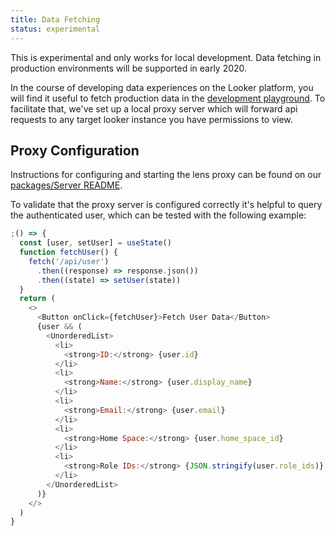 ```yaml
---
title: Data Fetching
status: experimental
---
```



<MessageBar noActions intent="warn">
  This is experimental and only works for local development. Data fetching in
  production environments will be supported in early 2020.
</MessageBar>

In the course of developing data experiences on the Looker platform, you will find it useful to fetch production data in the [development playground](https://github.com/looker-open-source/components/tree/main/apps/playground/README.md). To facilitate that, we've set up a local proxy server which will forward api requests to any target looker instance you have permissions to view.

## Proxy Configuration

Instructions for configuring and starting the lens proxy can be found on our [packages/Server README](https://github.com/looker-open-source/components/tree/main/packages/server/README.md).

To validate that the proxy server is configured correctly it's helpful to query the authenticated user, which can be tested with the following example:

```js
;() => {
  const [user, setUser] = useState()
  function fetchUser() {
    fetch('/api/user')
      .then((response) => response.json())
      .then((state) => setUser(state))
  }
  return (
    <>
      <Button onClick={fetchUser}>Fetch User Data</Button>
      {user && (
        <UnorderedList>
          <li>
            <strong>ID:</strong> {user.id}
          </li>
          <li>
            <strong>Name:</strong> {user.display_name}
          </li>
          <li>
            <strong>Email:</strong> {user.email}
          </li>
          <li>
            <strong>Home Space:</strong> {user.home_space_id}
          </li>
          <li>
            <strong>Role IDs:</strong> {JSON.stringify(user.role_ids)}
          </li>
        </UnorderedList>
      )}
    </>
  )
}
```
